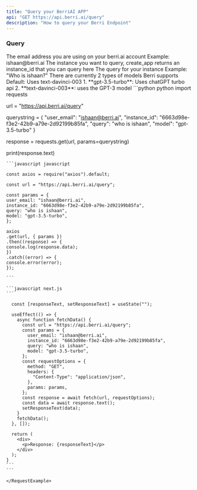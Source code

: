 ```yaml
---
title: "Query your BerriAI APP"
api: "GET https://api.berri.ai/query"
description: "How to query your Berri Endpoint"
---
```


### Query

<ParamField query="user_email" type="string">
  The email address you are using on your berri.ai account Example:
  ishaan@berri.ai
</ParamField>
<ParamField query="instance_id" type="string">
  The instance you want to query, create_app returns an instance_id that you can
  query here
</ParamField>
<ParamField query="query" type="string">
  The query for your instance Example: "Who is ishaan?"
</ParamField>
<ParamField query="model" type="string" optional>
  There are currently 2 types of models Berri supports Default: Uses
  text-davinci-003 1. **gpt-3.5-turbo**: Uses chatGPT turbo api 2.
  **text-davinci-003**: uses the GPT-3 model
</ParamField>

<RequestExample>
```python python
import requests

url = "https://api.berri.ai/query"

querystring = {
"user_email": "ishaan@berri.ai",
"instance_id": "6663d98e-f3e2-42b9-a79e-2d92199b85fa",
"query": "who is ishaan",
"model": "gpt-3.5-turbo"
}

response = requests.get(url, params=querystring)

print(response.text)

````
```javascript javascript

const axios = require("axios").default;

const url = "https://api.berri.ai/query";

const params = {
user_email: "ishaan@berri.ai",
instance_id: "6663d98e-f3e2-42b9-a79e-2d92199b85fa",
query: "who is ishaan",
model: "gpt-3.5-turbo",
};

axios
.get(url, { params })
.then((response) => {
console.log(response.data);
})
.catch((error) => {
console.error(error);
});

```

```javascript next.js
```

  const [responseText, setResponseText] = useState("");

  useEffect(() => {
    async function fetchData() {
      const url = "https://api.berri.ai/query";
      const params = {
        user_email: "ishaan@berri.ai",
        instance_id: "6663d98e-f3e2-42b9-a79e-2d92199b85fa",
        query: "who is ishaan",
        model: "gpt-3.5-turbo",
      };
      const requestOptions = {
        method: "GET",
        headers: {
          "Content-Type": "application/json",
        },
        params: params,
      };
      const response = await fetch(url, requestOptions);
      const data = await response.text();
      setResponseText(data);
    }
    fetchData();
  }, []);

  return (
    <div>
      <p>Response: {responseText}</p>
    </div>
  );
}
```
```

</RequestExample>
````
